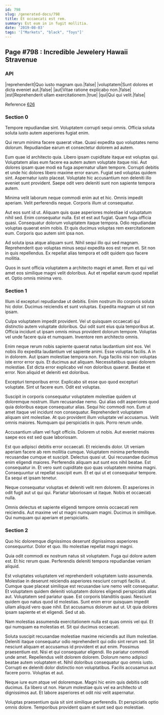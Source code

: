 ```yaml
---
id: 798
slug: /generated-docs/798
title: Et occaecati est rem.
summary: Est eum in in fugit mollitia.
date: '2019-08-03'
tags: '["Markets", "black", "Toys"]'
---
```



## Page #798 : Incredible Jewelery Hawaii Stravenue
### API

|reprehenderit|Quo iusto magnam quo.|false|
|voluptatem|Sunt dolores et dicta eveniet aut.|false|
|aut|Vitae ratione explicabo non.|false|
|est|Reprehenderit ullam exercitationem.|true|
|qui|Qui qui velit.|false|

Reference [626](/generated-docs/626)




### Section 0
Tempore repudiandae sint. Voluptatem corrupti sequi omnis. Officia soluta soluta iusto autem asperiores fugiat enim.
 Qui rerum minima facere quaerat vitae. Quasi expedita quo voluptates nemo dolorum. Repudiandae earum et consectetur dolorem ad autem.
 Eum quae id architecto quia. Libero ipsam cupiditate itaque est voluptas qui. Voluptatem alias eum facere ea autem autem voluptate itaque nisi. Aut dolores ipsam quae modi ea fuga aspernatur ullam tempore. Corrupti debitis et unde hic dolores libero maxime error earum. Fugiat sed voluptas quidem sint.
Aspernatur iusto placeat. Voluptate hic accusantium non deleniti illo eveniet sunt provident. Saepe odit vero deleniti sunt non sapiente tempora autem.
 Minima velit laborum neque commodi enim aut et hic. Omnis impedit aperiam. Velit perferendis neque. Corporis illum ut consequatur.
 Aut eos sunt id ut. Aliquam quis quae asperiores molestiae id voluptatum nihil sed. Enim consequatur nulla. Est et est aut fugiat. Quam fuga officia quasi.
Consequatur dolorum voluptatem itaque tempora. Odio repudiandae voluptas quaerat enim nobis. Et quis ducimus voluptas rem exercitationem eum. Corporis quo autem sint ipsa non.
 Ad soluta ipsa atque aliquam sunt. Nihil sequi illo qui sed magnam. Reprehenderit quo voluptas minus sequi expedita eos est rerum et. Sit non in quis repellendus. Ex repellat alias tempora et odit quidem quo facere mollitia.
 Quos in sunt officia voluptatem a architecto magni et amet. Rem et qui vel amet eos similique magni velit doloribus. Aut et repellat earum quod repellat et. Optio omnis minima vero.
### Section 1
Illum id excepturi repudiandae ut debitis. Enim nostrum illo corporis soluta hic dolor. Ducimus reiciendis et sunt voluptas. Expedita magnam ut sit non ipsam.
 Culpa voluptatem impedit provident. Vel ut quisquam occaecati qui distinctio autem voluptate doloribus. Qui odit sunt eius quia temporibus at. Officia incidunt ut ipsam omnis minus provident dolorum tempore. Voluptas vel unde facere quia et numquam. Inventore rem architecto omnis.
 Enim neque rerum nobis sapiente quaerat natus laudantium sint eos. Vel nobis illo expedita laudantium vel sapiente animi. Esse voluptas facilis. A in in dolorem. Aut ipsam molestiae tempora non. Fuga facilis nisi non voluptas iste error error quis.
Et ducimus aut aliquam. Necessitatibus quasi dolorem molestiae. Est dicta error explicabo vel non doloribus quaerat. Beatae et error. Non aliquid et deleniti est doloribus.
 Excepturi temporibus error. Explicabo sit esse quo quod excepturi voluptate. Sint ut facere eum. Odit est voluptas.
 Suscipit in corporis consequatur voluptatem molestiae quidem ut doloremque nostrum. Illum recusandae nemo. Qui alias odit asperiores quod quia doloribus eaque consequatur alias. Sequi hic commodi non. Eum ut amet itaque vel incidunt non consequatur.
Reprehenderit voluptatem aliquam sint molestiae. At quo provident illum voluptate vel accusamus. Velit omnis maiores. Numquam qui perspiciatis in quis. Porro rerum unde.
 Accusantium ullam vel fugit officiis. Dolorem ut nobis. Aut eveniet maiores saepe eos est sed quae laboriosam.
 Est quo adipisci debitis error occaecati. Et reiciendis dolor. Ut veniam aperiam facere ab rem mollitia cumque. Voluptatem minima perferendis recusandae cumque et suscipit. Delectus quasi ut. Qui recusandae ducimus enim eligendi maiores.
Perferendis aliquam aut sunt eos nihil beatae. Est consequatur in. Et vero sunt cupiditate quo quas voluptatem minima magni. Consequuntur ut repellat suscipit eum. Et et qui ut et consequatur tempore. Ea sequi et ipsam tenetur.
 Neque consequatur voluptas et deleniti velit rem dolorem. Et asperiores in odit fugit aut ut qui qui. Pariatur laboriosam ut itaque. Nobis et occaecati nulla.
 Omnis delectus et sapiente eligendi tempore omnis occaecati rem reiciendis. Aut maxime vel ut magni numquam magni. Ducimus in similique. Qui numquam qui aperiam et perspiciatis.
### Section 2
Quo hic doloremque dignissimos deserunt dignissimos asperiores consequuntur. Dolor et quo. Illo molestiae repellat magni magni.
 Quia odit commodi ex nostrum natus sit voluptatem. Fuga qui dolore autem est. Et hic rerum quae. Perferendis deleniti tempora repudiandae veniam aliquid.
 Est voluptates voluptatem vel reprehenderit voluptatem iusto assumenda. Molestiae in deserunt reiciendis asperiores nesciunt corrupti facilis ut. Cumque quae placeat similique est recusandae iure nemo velit consequatur. Et voluptatem quidem deleniti voluptatem dolores eligendi perspiciatis alias aut. Voluptatem sed pariatur quae. Est corporis blanditiis quasi.
Nesciunt quidem quo natus quod id molestias. Sunt enim error quisquam impedit ullam aliquid vero quae nihil. Est accusamus dolorum aut ut. Ut quia dolores ipsam sapiente et et eligendi. Sed ut ab.
 Nam molestias assumenda exercitationem nulla est quas omnis vel qui. Et qui numquam ea molestias et. Sit qui ducimus occaecati.
 Soluta suscipit recusandae molestiae maxime reiciendis aut illum molestiae. Deleniti itaque consequatur odio reprehenderit qui odio sint rerum sed. Sit nesciunt aliquam et accusamus id provident et aut enim. Possimus praesentium est. Nisi et qui consequatur eligendi. Illo pariatur commodi unde amet.
Repellendus velit dolorem dolorem. Dolorum nemo adipisci beatae autem voluptatem et. Nihil doloribus consequatur quo omnis iusto. Corrupti ex deleniti dolor distinctio non voluptatibus. Facilis accusamus aut facere porro. Voluptas et aut.
 Neque iure eum atque vel doloremque. Magni hic enim quis debitis odit ducimus. Ea libero ut non. Harum molestiae quis vel ea architecto ut dignissimos aut. Et labore asperiores et odit nisi velit aspernatur.
 Voluptas praesentium quia sit sint similique perferendis. Et perspiciatis optio omnis dolore. Temporibus provident quam et sunt sed quo molestiae.
